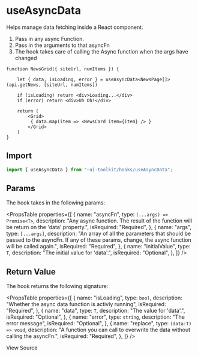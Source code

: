 
<Meta title="Hooks/useAsyncData" />

# useAsyncData

Helps manage data fetching inside a React component.

1. Pass in any async Function.
2. Pass in the arguments to that asyncFn
3. The hook takes care of calling the Async function when the args have changed

```tsx
function NewsGrid({ siteUrl, numItems }) {

    let { data, isLoading, error } = useAsyncData<NewsPage[]>(api.getNews, [siteUrl, numItems])

    if (isLoading) return <div>Loading...</div>
    if (error) return <div>Uh Oh!</div>

    return (
        <Grid>
         { data.map(item => <NewsCard item={item} /> }
        </Grid>
    )
}
```

## Import

```js
import { useAsyncData } from "~ui-toolkit/hooks/useAsyncData";
```

## Params

The hook takes in the following params:

<PropsTable
  properties={[
    {
      name: "asyncFn",
      type: `(...args) => Promise<T>`,
      description:
        "Any async function. The result of the function will be return on the 'data' property.",
      isRequired: "Required",
    },
    {
      name: "args",
      type: `[...args]`,
      description:
        "An array of all the parameters that should be passed to the asyncFn.  If any of these params, change, the async function will be called again.",
      isRequired: "Required",
    },
    {
      name: "initialValue",
      type: `T`,
      description: "The initial value for 'data'.",
      isRequired: "Optional",
    },
  ]}
/>

## Return Value

The hook returns the following signature:

<PropsTable
  properties={[
    {
      name: "isLoading",
      type: `bool`,
      description: "Whether the async data function is activly running",
      isRequired: "Required",
    },
    {
      name: "data",
      type: `T`,
      description: "The value for 'data'.",
      isRequired: "Optional",
    },
    {
      name: "error",
      type: `string`,
      description: "The error message",
      isRequired: "Optional",
    },
    {
      name: "replace",
      type: `(data:T) => void`,
      description: "A function you can call to overwrite the data without calling the asyncFn.",
      isRequired: "Required",
    },
  ]}
/>

<SourceCodeLink path="hooks/useAsyncData.ts">View Source</SourceCodeLink>
